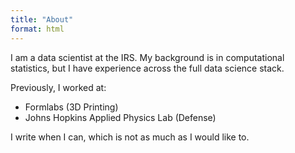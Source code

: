 ```yaml
---
title: "About"
format: html
---
```


I am a data scientist at the IRS. My background is in computational statistics, but I have experience across the full data science stack.

Previously, I worked at:

- Formlabs (3D Printing)
- Johns Hopkins Applied Physics Lab (Defense)

I write when I can, which is not as much as I would like to.
